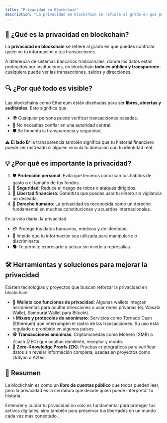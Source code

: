 ```yaml
---
title: "Privacidad en Blockchain"
description: "La privacidad en blockchain se refiere al grado en que puedes controlar quién ve tu información y tus transacciones."
---
```


## 📌 ¿Qué es la privacidad en blockchain?

La **privacidad en blockchain** se refiere al grado en que puedes controlar quién ve tu información y tus transacciones.

A diferencia de sistemas bancarios tradicionales, donde los datos están protegidos por instituciones, en blockchain **todo es público y transparente**: cualquiera puede ver las transacciones, saldos y direcciones.

## 🔍 ¿Por qué todo es visible?

Las blockchains como Ethereum están diseñadas para ser **libres, abiertas y auditables**. Esto significa que:

* 🌍 Cualquier persona puede verificar transacciones pasadas.
* 🤝 No necesitas confiar en una autoridad central.
* 🛡️ Se fomenta la transparencia y seguridad.

⚠️ **El lado B:** la transparencia también significa que tu historial financiero puede ser rastreado si alguien vincula tu dirección con tu identidad real.

## 💡 ¿Por qué es importante la privacidad?

1. 🛡️ **Protección personal**: Evita que terceros conozcan tus hábitos de gasto o el tamaño de tus fondos.
2. 🔐 **Seguridad**: Reduce el riesgo de robos o ataques dirigidos.
3. 💸 **Libertad financiera**: Garantiza que puedas usar tu dinero sin vigilancia no deseada.
4. 🌱 **Derecho humano**: La privacidad es reconocida como un derecho fundamental en muchas constituciones y acuerdos internacionales.

En la vida diaria, la privacidad:

* 💳 Protege tus datos bancarios, médicos y de identidad.
* 🚫 Impide que tu información sea utilizada para manipularte o discriminarte.
* 🗣️ Te permite expresarte y actuar sin miedo a represalias.

## 🛠️ Herramientas y soluciones para mejorar la privacidad

Existen tecnologías y proyectos que buscan reforzar la privacidad en blockchain:

*  👛 **Wallets con funciones de privacidad**: Algunas wallets integran herramientas para ocultar direcciones o usar redes privadas (ej. Wasabi Wallet, Samourai Wallet para Bitcoin).
* 🌀 **Mixers y protocolos de anonimato**: Servicios como Tornado Cash (Ethereum) que interrumpen el rastro de las transacciones. Su uso está regulado o prohibido en algunos países.
* 🕵️ **Transacciones anónimas**: Criptomonedas como Monero (XMR) o Zcash (ZEC) que ocultan remitente, receptor y monto.
* 📜 **Zero-Knowledge Proofs (ZK)**: Pruebas criptográficas para verificar datos sin revelar información completa, usadas en proyectos como zkSync o Aztec.

## 📝 Resumen

La blockchain es como un **libro de cuentas público** que todos pueden leer, pero la privacidad es la cerradura que decide quién puede interpretar tu historia.

Entender y cuidar tu privacidad no solo es fundamental para proteger tus activos digitales, sino también para preservar tus libertades en un mundo cada vez más conectado .
